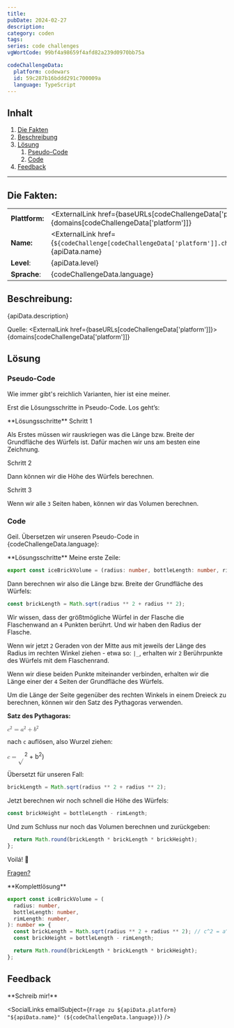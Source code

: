 ```yaml
---
title:
pubDate: 2024-02-27
description:
category: coden
tags:
series: code challenges
vgWortCode: 99bf4a98659f4afd82a239d0970bb75a

codeChallengeData:
  platform: codewars
  id: 59c287b16bddd291c700009a
  language: TypeScript
---
```


## Inhalt

1. [Die Fakten](#)
1. [Beschreibung](#)
1. [Lösung](#)
   1. [Pseudo-Code](#)
   1. [Code](#)
1. [Feedback](#)

---

## Die Fakten:

|                |                                                                                                                                            |
| -------------- | ------------------------------------------------------------------------------------------------------------------------------------------ |
| **Plattform:** | <ExternalLink href={baseURLs[codeChallengeData['platform']]}>{domains[codeChallengeData['platform']]}</ExternalLink>                       |
| **Name:**      | <ExternalLink href={`${codeChallenge[codeChallengeData['platform']].challenge.url}/${codeChallengeData.id}`}>{apiData.name}</ExternalLink> |
| **Level**:     | {apiData.level}                                                                                                                            |
| **Sprache**:   | {codeChallengeData.language}                                                                                                               |

## Beschreibung:

<FetchedMarkdown>{apiData.description}</FetchedMarkdown>

Quelle: <ExternalLink href={baseURLs[codeChallengeData['platform']]}>{domains[codeChallengeData['platform']]}</ExternalLink>

## Lösung

### Pseudo-Code

Wie immer gibt's reichlich Varianten, hier ist eine meiner.

Erst die Lösungsschritte in Pseudo-Code. Los geht’s:

<Accordion>
**Lösungsschritte**

<Accordion>
Schritt 1

Als Erstes müssen wir rauskriegen was die Länge bzw. Breite der Grundfläche des Würfels ist. Dafür machen wir uns am besten eine Zeichnung.

</Accordion>
<Accordion>
Schritt 2

Dann können wir die Höhe des Würfels berechnen.

</Accordion>
<Accordion>
Schritt 3

Wenn wir alle `3` Seiten haben, können wir das Volumen berechnen.

</Accordion>
</Accordion>

### Code

Geil. Übersetzen wir unseren Pseudo-Code in {codeChallengeData.language}:

<Accordion>
**Lösungsschritte**

<Accordion>
Meine erste Zeile:

```ts
export const iceBrickVolume = (radius: number, bottleLength: number, rimLength: number): number => {
```

</Accordion>
<Accordion>

Dann berechnen wir also die Länge bzw. Breite der Grundfläche des Würfels:

```ts
const brickLength = Math.sqrt(radius ** 2 + radius ** 2);
```

Wir wissen, dass der größtmögliche Würfel in der Flasche die Flaschenwand an `4` Punkten berührt. Und wir haben den Radius der Flasche.

Wenn wir jetzt `2` Geraden von der Mitte aus mit jeweils der Länge des Radius im rechten Winkel ziehen - etwa so: `|_`, erhalten wir `2` Berührpunkte des Würfels mit dem Flaschenrand.

Wenn wir diese beiden Punkte miteinander verbinden, erhalten wir die Länge einer der `4` Seiten der Grundfläche des Würfels.

Um die Länge der Seite gegenüber des rechten Winkels in einem Dreieck zu berechnen, können wir den Satz des Pythagoras verwenden.

**Satz des Pythagoras:**

<math xmlns="http://www.w3.org/1998/Math/MathML">
  <mrow>
    <msup>
      <mi>c</mi>
      <mn>2</mn>
    </msup>
    <mo>=</mo>
    <msup>
      <mi>a</mi>
      <mn>2</mn>
    </msup>
    <mo>+</mo>
    <msup>
      <mi>b</mi>
      <mn>2</mn>
    </msup>
  </mrow>
</math>

nach `c` auflösen, also Wurzel ziehen:

<math xmlns="http://www.w3.org/1998/Math/MathML">
  <mrow>
    <mi>c</mi>
    <mo>=</mo>
    <msqrt>
      (a<sup>2</sup> + b<sup>2</sup>)
    </msqrt>
  </mrow>
</math>

Übersetzt für unseren Fall:

```ts
brickLength = Math.sqrt(radius ** 2 + radius ** 2);
```

</Accordion>
<Accordion>

Jetzt berechnen wir noch schnell die Höhe des Würfels:

```ts
const brickHeight = bottleLength - rimLength;
```

</Accordion>
<Accordion>

Und zum Schluss nur noch das Volumen berechnen und zurückgeben:

```ts
  return Math.round(brickLength * brickLength * brickHeight);
};
```

</Accordion>
<Accordion>

Voilá! 💪

[Fragen?](#feedback)

</Accordion>
</Accordion>

<Accordion>
**Komplettlösung**

```ts
export const iceBrickVolume = (
  radius: number,
  bottleLength: number,
  rimLength: number,
): number => {
  const brickLength = Math.sqrt(radius ** 2 + radius ** 2); // c^2 = a^2 + b^2
  const brickHeight = bottleLength - rimLength;

  return Math.round(brickLength * brickLength * brickHeight);
};
```

</Accordion>

## Feedback

<Accordion>
**Schreib mir!**

<SocialLinks
  emailSubject={`Frage zu ${apiData.platform} "${apiData.name}" (${codeChallengeData.language})`}
/>

</Accordion>
